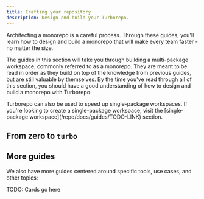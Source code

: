 ```yaml
---
title: Crafting your repository
description: Design and build your Turborepo.
---
```



Architecting a monorepo is a careful process. Through these guides, you'll learn how to design and build a monorepo that will make every team faster - no matter the size.

The guides in this section will take you through building a multi-package workspace, commonly referred to as a monorepo. They are meant to be read in order as they build on top of the knowledge from previous guides, but are still valuable by themselves. By the time you've read through all of this section, you should have a good understanding of how to design and build a monorepo with Turborepo.

<Callout type="info">
Turborepo can also be used to speed up single-package workspaces. If you're looking to create a single-package workspace, visit the [single-package workspace](/repo/docs/guides/TODO-LINK) section.
</Callout>

## From zero to `turbo`

<Cards>
<Card
    href="/repo/docs/crafting-your-repository/structuring-a-repo"
    title="Structuring a repo"
    description="Design the directory structure of your monorepo."
  />

<Card
    href="/repo/docs/crafting-your-repository/installing-packages"
    title="Installing packages"
    description="Handling packages throughout your workspace"
  />

<Card
    href="/repo/docs/crafting-your-repository/configuring-pipelines"
    title="Configuring pipelines"
    description="Configure your tasks"
  />

<Card
    href="/repo/docs/crafting-your-repository/caching"
    title="Caching"
    description="Never do the same work twice"
  />

<Card
    href="/repo/docs/crafting-your-repository/running-tasks"
    title="Running tasks"
    description="Run tasks as fast as possible"
  />

<Card
    href="/repo/docs/crafting-your-repository/developing-apps"
    title="Developing apps"
    description="Run many apps in parallel"
  />

<Card
    href="/repo/docs/crafting-your-repository/using-environment-variables"
    title="Using environment variables"
    description="Account for variables in your environment"
  />

<Card
    href="/repo/docs/crafting-your-repository/generating-code"
    title="Generating code"
    description="Create code using generators"
  />

<Card
    href="/repo/docs/crafting-your-repository/constructing-ci"
    title="Constructing CI"
    description="Ship your applications"
  />

<Card
    href="/repo/docs/crafting-your-repository/upgrading"
    title="Upgrading"
    description="Upgrading your Turborepo version"
  />
</Cards>

## More guides

We also have more guides centered around specific tools, use cases, and other topics:

TODO: Cards go here
